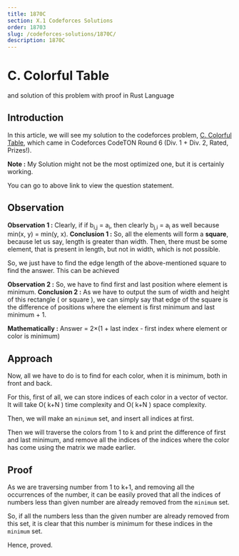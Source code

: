 ```yaml
---
title: 1870C
section: X.1 Codeforces Solutions
order: 18703
slug: /codeforces-solutions/1870C/
description: 1870C
---
```


# C. Colorful Table
and solution of this problem with proof in Rust Language

## Introduction

In this article, we will see my solution to the codeforces problem, [C. Colorful Table](https://codeforces.com/contest/1870/problem/C), which came in Codeforces CodeTON Round 6 (Div. 1 + Div. 2, Rated, Prizes!).

**Note :** My Solution might not be the most optimized one, but it is certainly working.

You can go to above link to view the question statement.

## Observation

**Observation 1 :** Clearly, if if b<sub>i,j</sub> = a<sub>i</sub>, then clearly b<sub>j,i</sub> = a<sub>i</sub> as well because min(x, y) = min(y, x).
**Conclusion 1 :** So, all the elements will form a **square**, because let us say, length is greater than width. Then, there must be some element, that is present in length, but not in width, which is not possible.

So, we just have to find the edge length of the above-mentioned square to find the answer. This can be achieved 

**Observation 2 :** So, we have to find first and last position where element is minimum.
**Conclusion 2 :** As we have to output the sum of width and height of this rectangle ( or square ), we can simply say that edge of the square is the difference of positions where the element is first minimum and last minimum + 1.

**Mathematically :** Answer = 2×(1 + last index - first index where element or color is minimum)

## Approach

Now, all we have to do is to find for each color, when it is minimum, both in front and back.

For this, first of all, we can store indices of each color in a vector of vector. It will take O( k+N ) time complexity and O( k+N ) space complexity.

Then, we will make an `minimum` set, and insert all indices at first.

Then we will traverse the colors from 1 to k and print the difference of first and last minimum, and remove all the indices of the indices where the color has come using the matrix we made earlier.

## Proof

As we are traversing number from 1 to k+1, and removing all the occurrences of the number, it can be easily proved that all the indices of numbers less than given number are already removed from the `minimum` set.

So, if all the numbers less than the given number are already removed from this set, it is clear that this number is minimum for these indices in the `minimum` set.

Hence, proved.